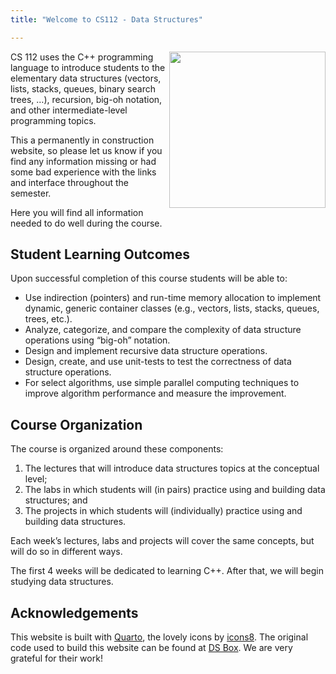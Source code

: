 ```yaml
---
title: "Welcome to CS112 - Data Structures"

---
```


![](images/cs112-logo.png){style="float: right;" fig-alt="A tree of bits" fig-align="right" width="250"}

CS 112 uses the C++ programming language to introduce students to the elementary data structures (vectors, lists, stacks, queues, binary search trees, ...), recursion, big-oh notation, and other intermediate-level programming topics.

This a permanently in construction website, so please let us know if you find any information missing or had some bad experience with the links and interface throughout the semester.

<!-- The source code for everything you see here can be found [on GitHub](https://github.com/rstudio-education/datascience-box). -->

Here you will find all information needed to do well during the course.

## Student Learning Outcomes {.unnumered}

Upon successful completion of this course students will be able to:

- Use indirection (pointers) and run-time memory allocation to implement dynamic, generic container classes (e.g., vectors, lists, stacks, queues, trees, etc.).  
- Analyze, categorize, and compare the complexity of data structure operations using "big-oh" notation.  
- Design and implement recursive data structure operations.  
- Design, create, and use unit-tests to test the correctness of data structure operations.  
- For select algorithms, use simple parallel computing techniques to improve algorithm performance and measure the improvement. 

## Course Organization {.unnumbered}

The course is organized around these components:

1. The lectures that will introduce data structures topics at the conceptual level;
2. The labs in which students will (in pairs) practice using and building data structures; and
3. The projects in which students will (individually) practice using and building data structures.

Each week's lectures, labs and projects will cover the same concepts, but will do so in different ways.

The first 4 weeks will be dedicated to learning C++. After that, we will begin studying data structures.


<!-- Data Science in a Box contains the materials required to teach (or learn from) the course described above, all of which are [freely-available and open-source](https://github.com/rstudio-education/datascience-box/blob/master/LICENSE.md). -->
<!-- They include course materials such as slide decks, lecture and live coding videos, homework assignments, guided labs, sample exams, a final project assignment, as well as materials for instructors such as pedagogical tips, information on computing infrastructure, technology stack, and course logistics. -->

<!-- Majority of the materials linked live in the GitHub repo serving this website. -->
<!-- You can access the repo at <https://github.com/rstudio-education/datascience-box>. -->

<!-- Please note that Data Science in a Box uses a [Contributor Code of Conduct](https://contributor-covenant.org/version/2/0/CODE_OF_CONDUCT.html). -->
<!-- By contributing to this project, you agree to abide by its terms. -->

<!-- ## License {.unnumbered}

<a rel="license" href="https://creativecommons.org/licenses/by-sa/4.0/"><img src="https://licensebuttons.net/l/by-sa/4.0/88x31.png" alt="Creative Commons License" style="border-width:0"/></a><br />This online work is licensed under a <a rel="license" href="https://creativecommons.org/licenses/by-sa/4.0/">Creative Commons Attribution-ShareAlike 4.0 International</a>.
Visit [here](https://github.com/rstudio-education/datascience-box/blob/master/LICENSE.md) for more information about the license. -->

<!-- ## Acknowledements {.unnumbered}

Huge thanks to the #rstats education community who have made numerous suggestions for this resource, to Lee Suddaby and Zeno Kujawa for converting the homework assignments to learnr tutorials, and to [Müge Çetinkaya](http://muge.fr/) for the hex logo! -->

## Acknowledgements

This website is built with [Quarto](https://quarto.org), the lovely icons by [icons8](http://icons8.com/). The original code used to build this website can be found at [DS Box](https://datasciencebox.org/). We are very grateful for their work!
